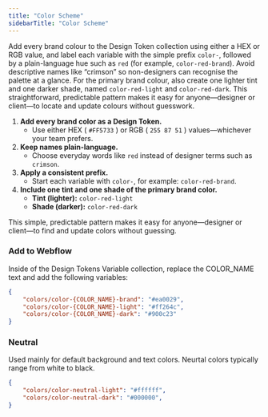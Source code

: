```yaml
---
title: "Color Scheme"
sidebarTitle: "Color Scheme"
---
```


Add every brand colour to the Design Token collection using either a HEX or RGB value, and label each variable with the simple prefix `color-`, followed by a plain-language hue such as `red` (for example, `color-red-brand`). Avoid descriptive names like “crimson” so non-designers can recognise the palette at a glance. For the primary brand colour, also create one lighter tint and one darker shade, named `color-red-light` and `color-red-dark`. This straightforward, predictable pattern makes it easy for anyone—designer or client—to locate and update colours without guesswork.

1. **Add every brand color as a Design Token.**
   - Use either HEX ( `#FF5733` ) or RGB ( `255 87 51` ) values—whichever your team prefers.
2. **Keep names plain-language.**
   - Choose everyday words like `red` instead of designer terms such as `crimson`.
3. **Apply a consistent prefix.**
   - Start each variable with `color-`, for example: `color-red-brand`.
4. **Include one tint and one shade of the primary brand color.**
   - **Tint (lighter):** `color-red-light`
   - **Shade (darker):** `color-red-dark`

This simple, predictable pattern makes it easy for anyone—designer or client—to find and update colors without guessing.

### Add to Webflow

Inside of the Design Tokens Variable collection, replace the COLOR_NAME text and add the following variables:

```json
{
	"colors/color-{COLOR_NAME}-brand": "#ea0029",
	"colors/color-{COLOR_NAME}-light": "#ff264c",
	"colors/color-{COLOR_NAME}-dark": "#900c23"
}
```

### Neutral

Used mainly for default background and text colors. Neurtal colors typically range from white to black.

```json
{
	"colors/color-neutral-light": "#ffffff",
	"colors/color-neutral-dark": "#000000",
}
```